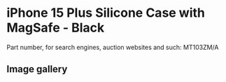 
# iPhone 15 Plus Silicone Case with MagSafe - Black

Part number, for search engines, auction websites and such: MT103ZM/A

## Image gallery

<div style={{ width: "768px" }}>
  <GalleryComponent
    images={[
      {
        original: "/everysource/MT103.png",
        thumbnail: "/everypreview/MT103.png",
      },
      {
        original: "/everysource/MT103_AV1.png",
        thumbnail: "/everypreview/MT103_AV1.png",
      },
      {
        original: "/everysource/MT103_AV2.png",
        thumbnail: "/everypreview/MT103_AV2.png",
      },
      {
        original: "/everysource/MT103_AV3.png",
        thumbnail: "/everypreview/MT103_AV3.png",
      },
      {
        original: "/everysource/MT103_AV4.png",
        thumbnail: "/everypreview/MT103_AV4.png",
      }
    ]}
  />
</div>